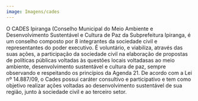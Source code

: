 ```yaml
---
image: Imagens/cades
---
```

O CADES Ipiranga (Conselho Municipal do Meio Ambiente e Desenvolvimento Sustentável e Cultura de Paz da Subprefeitura Ipiranga, é um conselho composto por 8 integrantes da sociedade civil e representantes do poder executivo. É voluntário, e viabiliza, através das suas ações, a participação da sociedade civil na elaboração de propostas de políticas públicas voltadas às questões locais voltadasas ao meio ambiente, desenvolvimento sustentável e cultura de paz, sempre observando e respeitando os princípios da Agenda 21. De acordo com a Lei nº 14.887/09, o Cades possui caráter consultivo e participativo e tem como objetivo realizar ações voltadas ao desenvolvimento sustentável de sua região, junto à sociedade civil e ao terceiro setor.